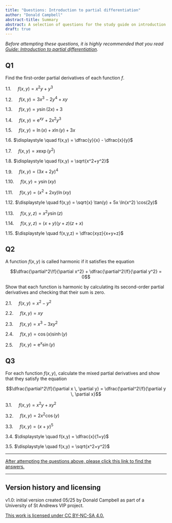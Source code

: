 ```yaml
---
title: "Questions: Introduction to partial differentiation"
author: "Donald Campbell"
abstract-title: Summary
abstract: A selection of questions for the study guide on introduction to partial differentiation.
draft: true
---
```


*Before attempting these questions, it is highly recommended that you read [Guide: Introduction to partial differentiation](../studyguides/introtopartialdifferentiation.qmd).*

## Q1 {.unnumbered}

Find the first-order partial derivatives of each function $f$.

1.1. $\displaystyle \quad f(x,y) = x^2y + y^3$

1.2. $\displaystyle \quad f(x,y) = 3x^3 - 2y^4 + xy$

1.3. $\displaystyle \quad f(x,y) = y\sin(2x) + 3$

1.4. $\displaystyle \quad f(x,y) = \mathrm{e}^{xy} + 2x^2y^3$

1.5. $\displaystyle \quad f(x,y) = \ln(x) + x\ln(y) + 3x$

1.6. $\displaystyle \quad f(x,y) = \dfrac{y}{x} - \dfrac{x}{y}$

1.7. $\displaystyle \quad f(x,y) = x \exp(y^2)$

1.8. $\displaystyle \quad f(x,y) = \sqrt{x^2+y^2}$

1.9. $\displaystyle \quad f(x,y) = (3x+2y)^4$

1.10. $\displaystyle \quad f(x,y) = y \sin(xy)$

1.11. $\displaystyle \quad f(x,y) = (x^2+2xy) \ln(xy)$

1.12. $\displaystyle \quad f(x,y) = \sqrt{x} \tan(y) + 5x \ln(x^2) \cos(2y)$

1.13. $\displaystyle \quad f(x,y,z) = x^2y \sin(z)$

1.14. $\displaystyle \quad f(x,y,z) = (x+y)(y+z)(z+x)$

1.15. $\displaystyle \quad f(x,y,z) = \dfrac{xyz}{x+y+z}$

## Q2 {.unnumbered}

A function $f(x,y)$ is called harmonic if it satisfies the equation

$$\dfrac{\partial^2\!f}{\partial x^2} + \dfrac{\partial^2\!f}{\partial y^2} = 0$$

Show that each function is harmonic by calculating its second-order partial derivatives and checking that their sum is zero.

2.1. $\displaystyle \quad f(x,y) = x^2 - y^2$

2.2. $\displaystyle \quad f(x,y) = xy$

2.3. $\displaystyle \quad f(x,y) = x^3-3xy^2$

2.4. $\displaystyle \quad f(x,y) = \cos(x) \sinh(y)$

2.5. $\displaystyle \quad f(x,y) = \mathrm{e}^x \sin(y)$

## Q3 {.unnumbered}

For each function $f(x,y)$, calculate the mixed partial derivatives and show that they satisfy the equation

$$\dfrac{\partial^2\!f}{\partial x \, \partial y} = \dfrac{\partial^2\!f}{\partial y \, \partial x}$$

3.1. $\displaystyle \quad f(x,y) = x^2y + xy^2$

3.2. $\displaystyle \quad f(x,y) = 2x^2 \cos(y)$

3.3. $\displaystyle \quad f(x,y) = (x+y)^5$

3.4. $\displaystyle \quad f(x,y) = \dfrac{x}{1+y}$

3.5. $\displaystyle \quad f(x,y) = \sqrt{x^2+y^2}$

------------------------------------------------------------------------

[After attempting the questions above, please click this link to find the answers.](../answers/as-introtopartialdifferentiation.qmd)

------------------------------------------------------------------------

## Version history and licensing {.unnumbered}

v1.0: initial version created 05/25 by Donald Campbell as part of a University of St Andrews VIP project.

[This work is licensed under CC BY-NC-SA 4.0.](https://creativecommons.org/licenses/by-nc-sa/4.0/?ref=chooser-v1)
